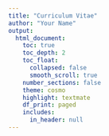 ```yaml
---
title: "Curriculum Vitae"
author: "Your Name"
output:
  html_document:
    toc: true
    toc_depth: 2
    toc_float: 
      collapsed: false
      smooth_scroll: true
    number_sections: false
    theme: cosmo
    highlight: textmate
    df_print: paged
    includes:
      in_header: null
---
```

